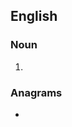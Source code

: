 ==English==

===Noun===
{{head|en|noun plural form}}

# {{plural of|aegrotat|lang=en}}

===Anagrams===
* {{l|en|astrogate}}